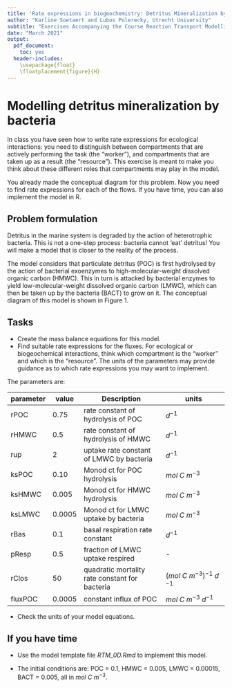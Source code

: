 ```yaml
---
title: 'Rate expressions in biogeochemistry: Detritus Mineralization by Bacteria'
author: "Karline Soetaert and Lubos Polerecky, Utrecht University"
subtitle: "Exercises Accompanying the Course Reaction Transport Modelling in the Hydrosphere"
date: "March 2021"
output: 
  pdf_document:
    toc: yes 
  header-includes: 
    \usepackage{float} 
    \floatplacement{figure}{H} 
---
```


# Modelling detritus mineralization by bacteria

In class you have seen how to write rate expressions for ecological interactions: you need to distinguish between compartments that are actively performing the task (the "worker"), and compartments that are taken up as a result (the "resource"). This exercise is meant to make you think about these different roles that compartments may play in the model.

You already made the conceptual diagram for this problem. Now you need to find rate expressions for each of the flows. If you have time, you can also implement the model in R.

## Problem formulation


\begin{figure}[h]
\centering
\includegraphics[width=3.4in]{Detritus.jpg}
\caption{Conceptual diagram of the detritus model.}
\end{figure}

Detritus in the marine system is degraded by the action of heterotrophic bacteria. This is not a one-step process: bacteria cannot 'eat' detritus! You will make a model that is closer to the reality of the process. 

The model considers that particulate detritus (POC) is first hydrolysed by the action of bacterial exoenzymes to high-molecular-weight dissolved organic carbon (HMWC). This in turn is attacked by bacterial enzymes to yield low-molecular-weight dissolved organic carbon (LMWC), which can then be taken up by the bacteria (BACT) to grow on it. The conceptual diagram of this model is shown in Figure 1.

## Tasks

* Create the mass balance equations for this model.
* Find suitable rate expressions for the fluxes. For ecological or biogeochemical interactions, think which compartment is the "worker" and which is the "resource". The units of the parameters may provide guidance as to which rate expressions you may want to implement.

The parameters are:

|   parameter    | 	value	       |  Description                            | units                         | 
|----------------| --------------| --------------------------------------- | ----------------------------- |
| rPOC	         | 0.75          | rate constant of hydrolysis of POC      |	$d^{-1}$                     |
| rHMWC	         | 0.5           | rate constant of hydrolysis of HMWC      |	$d^{-1}$                     |
| rup   	       | 2	           | uptake rate constant of LMWC by bacteria | $d^{-1}$                      |
| ksPOC	         | 0.10	         | Monod ct for POC hydrolysis             | $mol~C~m^{-3}$                 |
| ksHMWC	       | 0.005         | Monod ct for HMWC hydrolysis            | $mol~C~m^{-3}$                 |
| ksLMWC         | 0.0005        | Monod ct for LMWC uptake by bacteria    | $mol~C~m^{-3}$                 |
| rBas	         | 0.1	         | basal respiration rate constant         | $d^{-1}$                      |
| pResp	         | 0.5           | fraction of LMWC uptake respired        |	-                            |
| rClos	         | 50	           | quadratic mortality rate constant for bacteria     | $(mol~C~m^{-3})^{-1}~d^{-1}$   |
| fluxPOC        | 0.0005        | constant influx of POC                  | $mol~C~m^{-3}~d^{-1}$          |

* Check the units of your model equations.

## If you have time

* Use the model template file *RTM_0D.Rmd* to implement this model.\footnote{You can obtain this file from Rstudio: File $\rightarrow$ new File $\rightarrow$ Rmarkdown $\rightarrow$ from template $\rightarrow$ RTM\_0D. Save this file under a different name. Do not forget to change the heading of this file.}

* The initial conditions are: POC = 0.1, HMWC = 0.005, LMWC = 0.00015, BACT = 0.005, all in $mol~C~m^{-3}$.